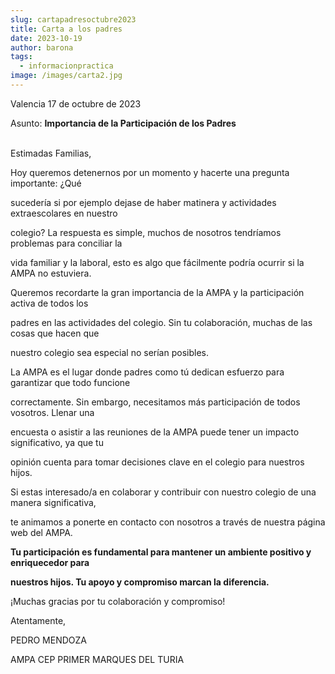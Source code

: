 ```yaml
---
slug: cartapadresoctubre2023
title: Carta a los padres
date: 2023-10-19
author: barona
tags:
  - informacionpractica
image: /images/carta2.jpg
---
```

Valencia 17 de octubre de 2023

Asunto: **Importancia de la Participación de los Padres**

\
Estimadas Familias,

Hoy queremos detenernos por un momento y hacerte una pregunta importante: ¿Qué

sucedería si por ejemplo dejase de haber matinera y actividades extraescolares en nuestro

colegio? La respuesta es simple, muchos de nosotros tendríamos problemas para conciliar la

vida familiar y la laboral, esto es algo que fácilmente podría ocurrir si la AMPA no estuviera.

Queremos recordarte la gran importancia de la AMPA y la participación activa de todos los

padres en las actividades del colegio. Sin tu colaboración, muchas de las cosas que hacen que

nuestro colegio sea especial no serían posibles.  




La AMPA es el lugar donde padres como tú dedican esfuerzo para garantizar que todo funcione

correctamente. Sin embargo, necesitamos más participación de todos vosotros. Llenar una

encuesta o asistir a las reuniones de la AMPA puede tener un impacto significativo, ya que tu

opinión cuenta para tomar decisiones clave en el colegio para nuestros hijos.  




Si estas interesado/a en colaborar y contribuir con nuestro colegio de una manera significativa,

te animamos a ponerte en contacto con nosotros a través de nuestra página web del AMPA.  




**Tu participación es fundamental para mantener un ambiente positivo y enriquecedor para**

**nuestros hijos. Tu apoyo y compromiso marcan la diferencia.**

¡Muchas gracias por tu colaboración y compromiso!



Atentamente,

PEDRO MENDOZA

AMPA CEP PRIMER MARQUES DEL TURIA